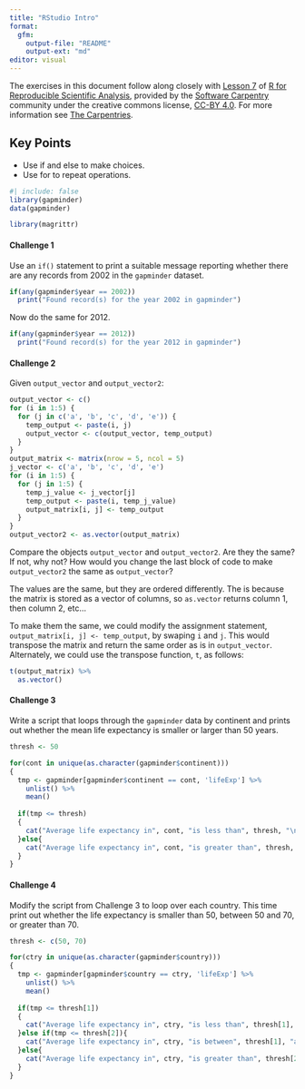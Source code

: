 ```yaml
---
title: "RStudio Intro"
format: 
  gfm:
    output-file: "README"
    output-ext: "md"
editor: visual
---
```


The exercises in this document follow along closely with [Lesson 7](https://swcarpentry.github.io/r-novice-gapminder/07-control-flow/index.html) of [R for Reproducible Scientific Analysis](https://swcarpentry.github.io/r-novice-gapminder/), provided by the [Software Carpentry](https://software-carpentry.org/) community under the creative commons license, [CC-BY 4.0](https://creativecommons.org/licenses/by/4.0/). For more information see [The Carpentries](https://carpentries.org/).

::: callout-tip
## Key Points

-   Use if and else to make choices.
-   Use for to repeat operations.
:::

```r
#| include: false
library(gapminder)
data(gapminder)

library(magrittr)
```

#### Challenge 1

Use an `if()` statement to print a suitable message reporting whether there are any records from 2002 in the `gapminder` dataset.

<!-- Challenge 1a answer begin -->

```r
if(any(gapminder$year == 2002))
  print("Found record(s) for the year 2002 in gapminder")
```

<!-- Challenge 1a answer end -->

Now do the same for 2012.

<!-- Challenge 1b answer begin -->

```r
if(any(gapminder$year == 2012))
  print("Found record(s) for the year 2012 in gapminder")
```

<!-- Challenge 1b answer end -->

#### Challenge 2

Given `output_vector` and `output_vector2`:

```r
output_vector <- c()
for (i in 1:5) {
  for (j in c('a', 'b', 'c', 'd', 'e')) {
    temp_output <- paste(i, j)
    output_vector <- c(output_vector, temp_output)
  }
}
output_matrix <- matrix(nrow = 5, ncol = 5)
j_vector <- c('a', 'b', 'c', 'd', 'e')
for (i in 1:5) {
  for (j in 1:5) {
    temp_j_value <- j_vector[j]
    temp_output <- paste(i, temp_j_value)
    output_matrix[i, j] <- temp_output
  }
}
output_vector2 <- as.vector(output_matrix)
```

Compare the objects `output_vector` and `output_vector2`. Are they the same? If not, why not? How would you change the last block of code to make `output_vector2` the same as `output_vector`?

<!-- Challenge 2 answer begin -->

The values are the same, but they are ordered differently. The is because the matrix is stored as a vector of columns, so `as.vector` returns column 1, then column 2, etc...

To make them the same, we could modify the assignment statement, `output_matrix[i, j] <- temp_output`, by swaping `i` and `j`. This would transpose the matrix and return the same order as is in `output_vector`. Alternately, we could use the transpose function, `t`, as follows:

```r
t(output_matrix) %>%
  as.vector()
```

<!-- Challenge 2 answer end -->

#### Challenge 3

Write a script that loops through the `gapminder` data by continent and prints out whether the mean life expectancy is smaller or larger than 50 years.

<!-- Challenge 3 answer begin -->

```r
thresh <- 50

for(cont in unique(as.character(gapminder$continent)))
{
  tmp <- gapminder[gapminder$continent == cont, 'lifeExp'] %>%
    unlist() %>%
    mean()
  
  if(tmp <= thresh)
  {
    cat("Average life expectancy in", cont, "is less than", thresh, "\n")
  }else{
    cat("Average life expectancy in", cont, "is greater than", thresh, "\n")
  }
}
```

<!-- Challenge 3 answer end -->

#### Challenge 4

Modify the script from Challenge 3 to loop over each country. This time print out whether the life expectancy is smaller than 50, between 50 and 70, or greater than 70.

<!-- Challenge 4 answer begin -->

```r
thresh <- c(50, 70)

for(ctry in unique(as.character(gapminder$country)))
{
  tmp <- gapminder[gapminder$country == ctry, 'lifeExp'] %>%
    unlist() %>%
    mean()
  
  if(tmp <= thresh[1])
  {
    cat("Average life expectancy in", ctry, "is less than", thresh[1], "\n")
  }else if(tmp <= thresh[2]){
    cat("Average life expectancy in", ctry, "is between", thresh[1], "and", thresh[2], "\n")
  }else{
    cat("Average life expectancy in", ctry, "is greater than", thresh[2], "\n")
  }
}
```

<!-- Challenge 4 answer end -->
